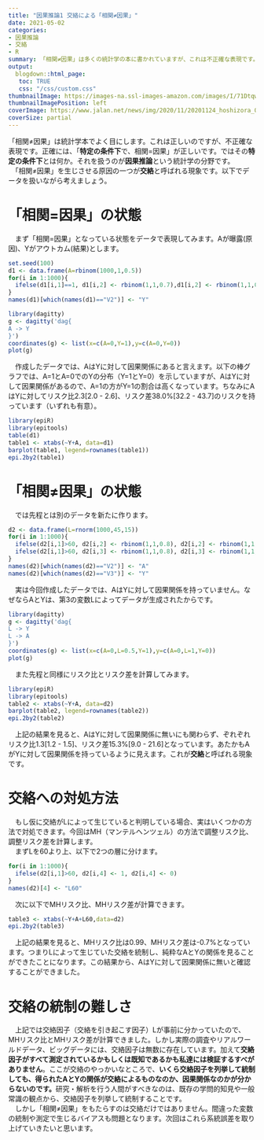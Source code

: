 ```yaml
---
title: "因果推論1 交絡による「相関≠因果」"
date: 2021-05-02
categories: 
- 因果推論
- 交絡
- R
summary: 「相関≠因果」は多くの統計学の本に書かれていますが、これは不正確な表現です。正しくは特定条件下で「相関=因果」となります。その特定条件とは何か、Rを動かしながら考えます。第1回目は交絡です。
output: 
  blogdown::html_page:
   toc: TRUE
   css: "/css/custom.css"
thumbnailImage: https://images-na.ssl-images-amazon.com/images/I/71DtqwUVqWL.jpg
thumbnailImagePosition: left
coverImage: https://www.jalan.net/news/img/2020/11/20201124_hoshizora_019.jpg
coverSize: partial
---
```

  「相関≠因果」は統計学本でよく目にします。これは正しいのですが、不正確な表現です。正確には、「**特定の条件下**で、相関=因果」が正しいです。ではその**特定の条件下**とは何か。それを扱うのが**因果推論**という統計学の分野です。  
　「相関≠因果」を生じさせる原因の一つが**交絡**と呼ばれる現象です。以下でデータを扱いながら考えましょう。  

# 「相関=因果」の状態

　まず「相関=因果」となっている状態をデータで表現してみます。Aが曝露(原因)、Yがアウトカム(結果)とします。
```r
set.seed(100)
d1 <- data.frame(A=rbinom(1000,1,0.5))
for(i in 1:1000){
  ifelse(d1[i,1]==1, d1[i,2] <- rbinom(1,1,0.7),d1[i,2] <- rbinom(1,1,0.3))
}
names(d1)[which(names(d1)=="V2")] <- "Y"

```

```r
library(dagitty)
g <- dagitty('dag{
A -> Y
}')　
coordinates(g) <- list(x=c(A=0,Y=1),y=c(A=0,Y=0))
plot(g)
```

　作成したデータでは、AはYに対して因果関係にあると言えます。以下の棒グラフでは、A=1とA=0でのYの分布（Y=1とY=0）を示していますが、AはYに対して因果関係があるので、A=1の方がY=1の割合は高くなっています。ちなみにAはYに対してリスク比2.3[2.0 - 2.6]、リスク差38.0%[32.2 - 43.7]のリスクを持っています（いずれも有意）。

```r
library(epiR)
library(epitools)
table(d1)
table1 <- xtabs(~Y+A, data=d1)
barplot(table1, legend=rownames(table1))
epi.2by2(table1)
```

# 「相関≠因果」の状態

　では先程とは別のデータを新たに作ります。
```r
d2 <- data.frame(L=rnorm(1000,45,15))
for(i in 1:1000){
  ifelse(d2[i,1]>60, d2[i,2] <- rbinom(1,1,0.8), d2[i,2] <- rbinom(1,1,0.3))
  ifelse(d2[i,1]>60, d2[i,3] <- rbinom(1,1,0.8), d2[i,3] <- rbinom(1,1,0.3))
}
names(d2)[which(names(d2)=="V2")] <- "A"
names(d2)[which(names(d2)=="V3")] <- "Y"
```

　実は今回作成したデータでは、AはYに対して因果関係を持っていません。なぜならAとYは、第3の変数Lによってデータが生成されたからです。
```r
library(dagitty)
g <- dagitty('dag{
L -> Y
L -> A
}')
coordinates(g) <- list(x=c(A=0,L=0.5,Y=1),y=c(A=0,L=1,Y=0))
plot(g)
```

　また先程と同様にリスク比とリスク差を計算してみます。
```r
library(epiR)
library(epitools)
table2 <- xtabs(~Y+A, data=d2)
barplot(table2, legend=rownames(table2))
epi.2by2(table2)

```

　上記の結果を見ると、AはYに対して因果関係に無いにも関わらず、ぞれぞれリスク比1.3[1.2 - 1.5]、リスク差15.3%[9.0 - 21.6]となっています。あたかもAがYに対して因果関係を持っているように見えます。これが**交絡**と呼ばれる現象です。  

# 交絡への対処方法

　もし仮に交絡がLによって生じていると判明している場合、実はいくつかの方法で対処できます。今回はMH（マンテルヘンツェル）の方法で調整リスク比、調整リスク差を計算します。  
　まずLを60より上、以下で2つの層に分けます。  
```r
for(i in 1:1000){
  ifelse(d2[i,1]>60, d2[i,4] <- 1, d2[i,4] <- 0)
}
names(d2)[4] <- "L60"
```

　次に以下でMHリスク比、MHリスク差が計算できます。
```r
table3 <- xtabs(~Y+A+L60,data=d2)
epi.2by2(table3)
```
　上記の結果を見ると、MHリスク比は0.99、MHリスク差は-0.7%となっています。つまりLによって生じていた交絡を統制し、純粋なAとYの関係を見ることができたことになります。この結果から、AはYに対して因果関係に無いと確認することができました。  

# 交絡の統制の難しさ
　上記では交絡因子（交絡を引き起こす因子）Lが事前に分かっていたので、MHリスク比とMHリスク差が計算できました。しかし実際の調査やリアルワールドデータ、ビッグデータには、交絡因子は無数に存在しています。加えて**交絡因子がすべて測定されているかもしくは既知であるかも私達には検証するすべがありません**。ここが交絡のやっかいなところで、**いくら交絡因子を列挙して統制しても、得られたAとYの関係が交絡によるものなのか、因果関係なのかが分からないのです。**研究・解析を行う人間がすべきなのは、既存の学問的知見や一般常識の観点から、交絡因子を列挙して統制することです。    
　しかし「相関≠因果」をもたらすのは交絡だけではありません。間違った変数の統制や測定で生じるバイアスも問題となります。次回はこれら系統誤差を取り上げていきたいと思います。
　

